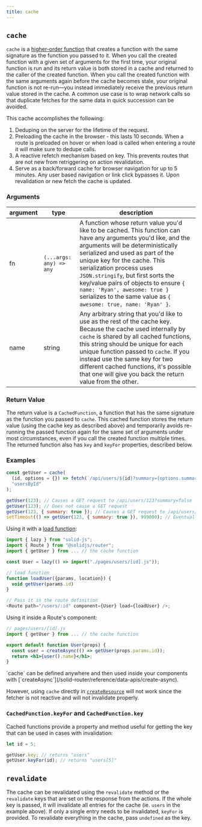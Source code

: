 ```yaml
---
title: cache
---
```


## `cache`

`cache` is a [higher-order function](https://en.wikipedia.org/wiki/Higher-order_function) that creates a function with the same signature as the function you passed to it. When you call the created function with a given set of arguments for the first time, your original function is run and its return value is both stored in a cache and returned to the caller of the created function. When you call the created function with the same arguments again before the cache becomes stale, your original function is not re-run—you instead immediately receive the previous return value stored in the cache. A common use case is to wrap network calls so that duplicate fetches for the same data in quick succession can be avoided.

This cache accomplishes the following:

1. Deduping on the server for the lifetime of the request.
2. Preloading the cache in the browser - this lasts 10 seconds.
   When a route is preloaded on hover or when load is called when entering a route it will make sure to dedupe calls.
3. A reactive refetch mechanism based on key.
   This prevents routes that are not new from retriggering on action revalidation.
4. Serve as a back/forward cache for browser navigation for up to 5 minutes.
   Any user based navigation or link click bypasses it.
   Upon revalidation or new fetch the cache is updated.

### Arguments

| argument | type | description |
| -------- | ---- | ----------- |
| fn | `(...args: any) => any` | A function whose return value you'd like to be cached. This function can have any arguments you'd like, and the arguments will be deterministically serialized and used as part of the unique key for the cache. This serialization process uses `JSON.stringify`, but first sorts the key/value pairs of objects to ensure `{ name: 'Ryan', awesome: true }` serializes to the same value as `{ awesome: true, name: 'Ryan' }`. |
| name | string | Any arbitrary string that you'd like to use as the rest of the cache key. Because the cache used internally by `cache` is shared by all cached functions, this string should be unique for each unique function passed to `cache`. If you instead use the same key for two different cached functions, it's possible that one will give you back the return value from the other. |

### Return Value

The return value is a `CachedFunction`, a function that has the same signature as the function you passed to `cache`. This cached function stores the return value (using the cache key as described above) and temporarily avoids re-running the passed function again for the same set of arguments under most circumstances, even if you call the created function multiple times. The returned function also has `key` and `keyFor` properties, described below.

### Examples


```js
const getUser = cache(
  (id, options = {}) => fetch(`/api/users/${id}?summary={options.summary || false}`).then(r => r.json()),
  "usersById"
);

getUser(123); // Causes a GET request to /api/users/123?summary=false
getUser(123); // Does not cause a GET request
getUser(123, { summary: true }); // Causes a GET request to /api/users/123?summary=true
setTimeout(() => getUser(123, { summary: true }), 999000); // Eventually causes another GET request to /api/users/123?summary=true
```

Using it with a [load function](https://docs.solidjs.com/solid-router/reference/load-functions/load):

```js
import { lazy } from "solid-js";
import { Route } from "@solidjs/router";
import { getUser } from ... // the cache function

const User = lazy(() => import("./pages/users/[id].js"));

// load function
function loadUser({params, location}) {
  void getUser(params.id)
}

// Pass it in the route definition
<Route path="/users/:id" component={User} load={loadUser} />;
```

Using it inside a Route's component:

```jsx
// pages/users/[id].js
import { getUser } from ... // the cache function

export default function User(props) {
  const user = createAsync(() => getUser(props.params.id));
  return <h1>{user().name}</h1>;
}
```

<Callout>
  `cache` can be defined anywhere and then used inside your components with [`createAsync`](/solid-router/reference/data-apis/create-async).

However, using `cache` directly in [`createResource`](/reference/basic-reactivity/create-resource) will not work since the fetcher is not reactive and will not invalidate properly.

</Callout>

### `CachedFunction.keyFor` and `CachedFunction.key`

Cached functions provide a property and method useful for getting the key that can be used in cases with invalidation:

```ts
let id = 5;

getUser.key; // returns "users"
getUser.keyFor(id); // returns "users[5]"
```

## `revalidate`

The cache can be revalidated using the `revalidate` method or the `revalidate` keys that are set on the response from the actions.
If the whole key is passed, it will invalidate all entries for the cache (ie. `users` in the example above).
If only a single entry needs to be invalidated, `keyFor` is provided.
To revalidate everything in the cache, pass `undefined` as the key.
